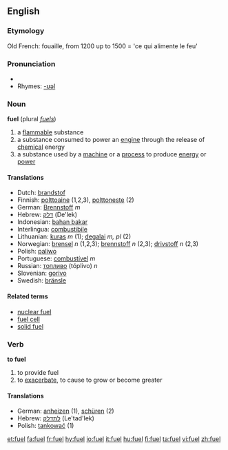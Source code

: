 ==English==

===Etymology===
Old French: fouaille, from 1200 up to 1500 = 'ce qui alimente le feu' 

===Pronunciation===
* {{IPA|/fjuːl̩/}}
* Rhymes: [[Rhymes:English:-ʊəl|-ʊəl]]
{{rfap}}

===Noun===
'''fuel'''  (plural ''[[fuels]]'')
#a [[flammable]] substance
#a substance consumed to power an [[engine]] through the release of [[chemical]] energy
#a substance used by a [[machine]] or a [[process]] to produce [[energy]] or [[power]]

====Translations====
*Dutch: [[brandstof]]
*Finnish: [[polttoaine]] (1,2,3), [[polttoneste]] (2)
*German: [[Brennstoff]] ''m''
*Hebrew: [[דלק]] (De'lek)
*Indonesian: [[bahan bakar]]
*Interlingua: [[combustibile]]
*Lithuanian: [[kuras]] ''m'' (1); [[degalai]] ''m, pl'' (2)
*Norwegian: [[brensel]] ''n'' (1,2,3); [[brennstoff]] ''n'' (2,3); [[drivstoff]] ''n'' (2,3)
*Polish: [[paliwo]]
*Portuguese: [[combustível]] ''m''
*Russian: [[топливо]] (tóplivo) ''n''
*Slovenian: [[gorivo]]
*Swedish: [[bränsle]]

====Related terms====
*[[nuclear fuel]]
*[[fuel cell]]
*[[solid fuel]]

===Verb===
'''to fuel'''
#to provide fuel
#to [[exacerbate]], to cause to grow or become greater

====Translations====
*German: [[anheizen]] (1), [[schüren]] (2)
*Hebrew: [[לתדלק]] (Le'tad'lek)
*Polish: [[tankować]] (1)

[[et:fuel]]
[[fa:fuel]]
[[fr:fuel]]
[[hy:fuel]]
[[io:fuel]]
[[it:fuel]]
[[hu:fuel]]
[[fi:fuel]]
[[ta:fuel]]
[[vi:fuel]]
[[zh:fuel]]